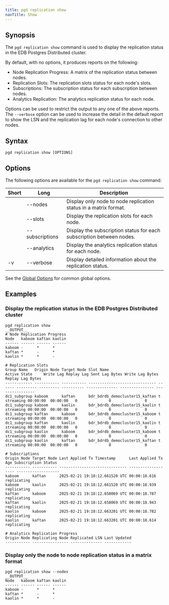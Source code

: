 ```yaml
---
title: pgd replication show
navTitle: Show
---
```


## Synopsis

The `pgd replication show` command is used to display the replication status in the EDB Postgres Distributed cluster.

By default, with no options, it produces reports on the following:

* Node Replication Progress: A matrix of the replication status between nodes.
* Replication Slots: The replication slots status for each node's slots.
* Subscriptions: The subscription status for each subscription between nodes.
* Analytics Replication: The analytics replication status for each node.

Options can be used to restrict the output to any one of the above reports. The `--verbose` option can be used to increase the detail in the default report to show the LSN and the replication lag for each node's connection to other nodes.

## Syntax

```shell
pgd replication show [OPTIONS]
```

## Options

The following options are available for the `pgd replication show` command:

| Short | Long            | Description                                                          |
|-------|-----------------|----------------------------------------------------------------------|
|       | --nodes         | Display only node to node replication status in a matrix format.     |
|       | --slots         | Display the replication slots for each node.                         |
|       | --subscriptions | Display the subscription status for each subscription between nodes. |
|       | --analytics     | Display the analytics replication status for each node.              |
| -v    | --verbose       | Display detailed information about the replication status.           |


See the [Global Options](../#global-options) for common global options.

## Examples

### Display the replication status in the EDB Postgres Distributed cluster

```shell
pgd replication show
__OUTPUT__
# Node Replication Progress
Node   kaboom kaftan kaolin
------ ------ ------ ------
kaboom -      *      *     
kaftan *      -      *     
kaolin *      *      -     

# Replication Slots
Group Name   Origin Node Target Node Slot Name                      Active State     Write Lag Replay Lag Sent Lag Bytes Write Lag Bytes Replay Lag Bytes
------------ ----------- ----------- ------------------------------ ------ --------- --------- ---------- -------------- --------------- ----------------
dc1_subgroup kaboom      kaftan      bdr_bdrdb_democluster15_kaftan t      streaming 00:00:00  00:00:00   0              0               0               
dc1_subgroup kaboom      kaolin      bdr_bdrdb_democluster15_kaolin t      streaming 00:00:00  00:00:00   0              0               0               
dc1_subgroup kaftan      kaboom      bdr_bdrdb_democluster15_kaboom t      streaming 00:00:00  00:00:00   0              0               0               
dc1_subgroup kaftan      kaolin      bdr_bdrdb_democluster15_kaolin t      streaming 00:00:00  00:00:00   0              0               0               
dc1_subgroup kaolin      kaboom      bdr_bdrdb_democluster15_kaboom t      streaming 00:00:00  00:00:00   0              0               0               
dc1_subgroup kaolin      kaftan      bdr_bdrdb_democluster15_kaftan t      streaming 00:00:00  00:00:00   0              0               0               

# Subscriptions
Origin Node Target Node Last Applied Tx Timestamp      Last Applied Tx Age Subscription Status
----------- ----------- ------------------------------ ------------------- -------------------
kaboom      kaftan      2025-02-21 19:18:12.661520 UTC 00:00:18.616        replicating        
kaboom      kaolin      2025-02-21 19:18:12.661520 UTC 00:00:18.939        replicating        
kaftan      kaboom      2025-02-21 19:18:12.658069 UTC 00:00:18.787        replicating        
kaftan      kaolin      2025-02-21 19:18:12.658069 UTC 00:00:18.943        replicating        
kaolin      kaboom      2025-02-21 19:18:12.663201 UTC 00:00:18.782        replicating        
kaolin      kaftan      2025-02-21 19:18:12.663201 UTC 00:00:18.614        replicating        

# Analytics Replication Progress
Origin Node Replicating Node Replicated LSN Last Updated
----------- ---------------- -------------- ------------
```

### Display only the node to node replication status in a matrix format

```shell
pgd replication show --nodes
__OUTPUT__
Node   kaboom kaftan kaolin
------ ------ ------ ------
kaboom -      *      *     
kaftan *      -      *     
kaolin *      *      -   
```

